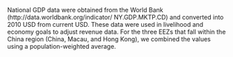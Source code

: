 National GDP data were obtained from the World Bank (http://data.worldbank.org/indicator/ NY.GDP.MKTP.CD) and converted into 2010 USD from current USD.  These data were used in livelihood and economy goals to adjust revenue data. For the three EEZs that fall within the China region (China, Macau, and Hong Kong), we combined the values using a population-weighted average.